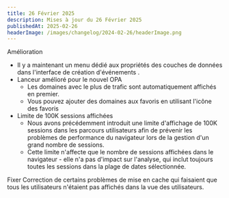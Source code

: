 ```yaml
---
title: 26 Février 2025
description: Mises à jour du 26 Février 2025
publishedAt: 2025-02-26
headerImage: /images/changelog/2024-02-26/headerImage.png
---
```

<Badge variant="noLink" className="m-0">
  <span>Amélioration</span>
</Badge>

- Il y a maintenant un menu dédié aux propriétés des couches de données dans l'interface de création d'événements .
- Lanceur amélioré pour le nouvel OPA
    - Les domaines avec le plus de trafic sont automatiquement affichés en premier.
    - Vous pouvez ajouter des domaines aux favoris en utilisant l'icône des favoris
- Limite de 100K sessions affichées
    - Nous avons précédemment introduit une limite d'affichage de 100K sessions dans les parcours utilisateurs afin de prévenir les problèmes de performance du navigateur lors de la gestion d'un grand nombre de sessions.
    - Cette limite n'affecte que le nombre de sessions affichées dans le navigateur - elle n'a pas d'impact sur l'analyse, qui inclut toujours toutes les sessions dans la plage de dates sélectionnée.

<Badge variant="noLink" className="m-0">
  <span>Fixer</span>
</Badge>
Correction de certains problèmes de mise en cache qui faisaient que tous les utilisateurs n'étaient pas affichés dans la vue des utilisateurs.